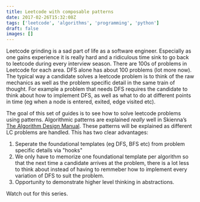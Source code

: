 ```yaml
---
title: Leetcode with composable patterns
date: 2017-02-26T15:32:08Z
tags: ['leetcode', 'algorithms', 'programming', 'python']
draft: false
images: []
---
```


Leetcode grinding is a sad part of life as a software engineer.   Especially as one gains experience it is really hard and a ridiculous time sink to go back to leetcode during every interview season.  There are 100s of problems in Leetcode for each area.   DFS alone has about 100 problems (lot more now).    The typical way a candidate solves a leetcode problem is to think of the raw mechanics as well as the problem specific detail in the same train of thought.   For example a problem that needs DFS requires the candidate to think about how to implement DFS, as well as what to do at different points in time (eg when a node is entered, exited, edge visited etc).

The goal of this set of guides is to see how to solve leetcode problems using patterns.   Algorithmic patterns are explained *really* well in Skienna’s [The Algorithm Design Manual](https://www.amazon.com/gp/product/1848000693/ref=as_li_tl?ie=UTF8&camp=1789&creative=9325&creativeASIN=1848000693&linkCode=as2&tag=panyam-20&linkId=e7877d4ddde9b254283ccb379f3a7723).   These patterns will be explained as different LC problems are handled.  This has two clear advantages:

1. Seperate the foundational templates (eg DFS, BFS etc) from problem specific details via "hooks"
2. We only have to memorize one foundational template per algorithm so that the next time a candidate arrives at the problem, there is a lot less to think about instead of having to remmeber how to implement every variation of DFS to suit the problem.
3. Opportunity to demonstrate higher level thinking in abstractions.

Watch out for this series.

